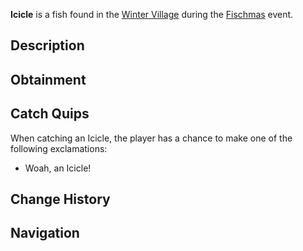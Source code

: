 {{FishInfobox
|image          = Icicle.png
|rarity         = Limited
|event          = Fischmas
|sea            = First Sea
|location       = [[Fischmas]]
|sublocation    = 
|sources        = Fishing Rod, Supreme Present, Unique Present
|radar_location = 
|xp             = 60
|weather        = 
|time           = 
|season         = 
|bait           = Holly Berry
|base_weight    = 1.2
|base_value     = 130
|weight_range   = 0.8
|base_chance    = 1
|base_resil     = 100
}}
'''Icicle''' is a {{Rarity|Limited}} fish found in the [[Winter Village]] during the [[Fischmas]] event.

== Description ==
{{Description|A strong and frigid ice formation with a pointy end.|Bestiary Entry}}

== Obtainment ==
{{Fish Availability|
Fischmas/Winter Village
|top_rods      = 
Great Rod of Oscar\35122.47\102494.81;
Astralhook Rod\32863.6\103323.53;
Ethereal Prism Rod\32686.79\103403.08;
Leviathan's Fang Rod\32148.57\121463.7;
Seraphic Rod\31292.14\104072.26;
Resourceful Rod\25298.67\87861.22;
Destiny Rod\26822.6\101677.57;
Free Spirit Rod\28647.19\113487.76;
Azure Of Lagoon\29984.68\111415.85;
No-Life Rod\30459.8\108087.87;
Blazebringer Rod\27243.32\104386.54;
Carrot Rod\29329.77\104308.63;
Trident Rod\24659.46\102249.43;
Rod Of The Forgotten Fang\29295.21\103022.27;
Challenger's Rod\28079.83\103459.32;
Rod Of The Depths\26390.75\94783.22;
Rod Of The Exalted One\26103.47\99212.7;
Zeus Rod\25584.94\97234.03;
Verdant Shear Rod\25175.49\98881.63;
Depthseeker Rod\22901.73\87765.72;
Avalanche Rod\20733.74\79418.72;
Volcanic Rod\19950.56\76895.07;
Training Rod\12191.66\46781.89;
Steady Rod\6598.4\26342.48
|recommended   = Ethereal Prism Rod
}}

== Catch Quips ==
When catching an Icicle, the player has a chance to make one of the following exclamations:
* Woah, an Icicle!

== Change History ==
{{Change History|{{subst:Current Version}}}}

== Navigation ==
{{Fish Navbox|Fischmas}}